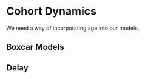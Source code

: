 # Cohort Dynamics

We need a way of incorporating age into our models. 

## Boxcar Models

## Delay  

